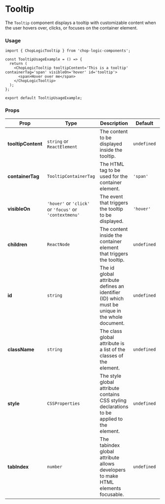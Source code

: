 
<Meta of={Tooltip} title='Tooltip' />

# Tooltip

The `Tooltip` component displays a tooltip with customizable content when the user hovers over, clicks, or focuses on the container element.

<Canvas of={Tooltip.VisibleOnHover} />

### Usage

```tsx
import { ChopLogicTooltip } from 'chop-logic-components';

const TooltipUsageExample = () => {
  return (
    <ChopLogicTooltip tooltipContent='This is a tooltip' containerTag='span' visibleOn='hover' id='tooltip'>
      <span>Hover over me</span>
    </ChopLogicTooltip>
  );
};

export default TooltipUsageExample;
```

### Props

| Prop               | Type                                                   | Description                                                                                    | Default     | Required |
|--------------------|--------------------------------------------------------|------------------------------------------------------------------------------------------------|-------------|----------|
| **tooltipContent** | `string` or `ReactElement`                             | The content to be displayed inside the tooltip.                                                | `undefined` | Yes      |
| **containerTag**   | `TooltipContainerTag`                                  | The HTML tag to be used for the container element.                                             | `'span'`    | No       |
| **visibleOn**      | `'hover'` or `'click'` or `'focus'` or `'contextmenu'` | The event that triggers the tooltip to be displayed.                                           | `'hover'`   | No       |
| **children**       | `ReactNode`                                            | The content inside the container element that triggers the tooltip.                            | `undefined` | No       |
| **id**             | `string`                                               | The id global attribute defines an identifier (ID) which must be unique in the whole document. | `undefined` | No       |
| **className**      | `string`                                               | The class global attribute is a list of the classes of the element.                            | `undefined` | No       |
| **style**          | `CSSProperties`                                        | The style global attribute contains CSS styling declarations to be applied to the element.     | `undefined` | No       |
| **tabIndex**       | `number`                                               | The tabindex global attribute allows developers to make HTML elements focusable.               | `undefined` | No       |
